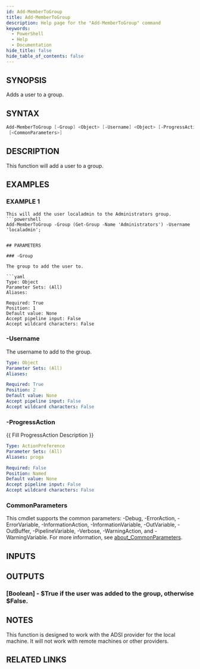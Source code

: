 ```yaml
---
id: Add-MemberToGroup
title: Add-MemberToGroup
description: Help page for the "Add-MemberToGroup" command
keywords:
  - PowerShell
  - Help
  - Documentation
hide_title: false
hide_table_of_contents: false
---
```


## SYNOPSIS

Adds a user to a group.

## SYNTAX

```powershell
Add-MemberToGroup [-Group] <Object> [-Username] <Object> [-ProgressAction <ActionPreference>]
 [<CommonParameters>]
```

## DESCRIPTION

This function will add a user to a group.

## EXAMPLES

### EXAMPLE 1

```
This will add the user localadmin to the Administrators group.
```powershell
Add-MemberToGroup -Group (Get-Group -Name 'Administrators') -Username 'localadmin';
```
```

## PARAMETERS

### -Group

The group to add the user to.

```yaml
Type: Object
Parameter Sets: (All)
Aliases:

Required: True
Position: 1
Default value: None
Accept pipeline input: False
Accept wildcard characters: False
```

### -Username

The username to add to the group.

```yaml
Type: Object
Parameter Sets: (All)
Aliases:

Required: True
Position: 2
Default value: None
Accept pipeline input: False
Accept wildcard characters: False
```

### -ProgressAction

\{\{ Fill ProgressAction Description \}\}

```yaml
Type: ActionPreference
Parameter Sets: (All)
Aliases: proga

Required: False
Position: Named
Default value: None
Accept pipeline input: False
Accept wildcard characters: False
```

### CommonParameters

This cmdlet supports the common parameters: -Debug, -ErrorAction, -ErrorVariable, -InformationAction, -InformationVariable, -OutVariable, -OutBuffer, -PipelineVariable, -Verbose, -WarningAction, and -WarningVariable. For more information, see [about_CommonParameters](http://go.microsoft.com/fwlink/?LinkID=113216).

## INPUTS

## OUTPUTS

### [Boolean] - $True if the user was added to the group, otherwise $False.

## NOTES
This function is designed to work with the ADSI provider for the local machine.
It will not work with remote machines or other providers.

## RELATED LINKS
